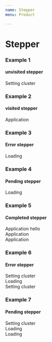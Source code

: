 ```yaml
---
name: Stepper
menu: Product

---
```


# Stepper
### Example 1
#### unvisited stepper
<Playground>

<div class="stepper">
  <div class="stepper-steps-wrapper">
<div class="stepper-step-unvisited">
  <div class="stepper-step_mark">
    <div class="d-flex">
      <div class="stepper-fixed">
       <div class="circle-active">
        <div class="circle" />
        </div>
        <div class="stepper-text">
          <span class="stepper-step_mark__name">
            Setting cluster
          </span>
        </div>
      </div>
      <span class="stepper-step_mark__line" />
    </div>
  </div>
  </div>
</div>
</div>

</Playground>

### Example 2
#### visited stepper
<Playground>

<div class="stepper">
  <div class="stepper-steps-wrapper">
<div class="stepper-step-visited">
  <div class="stepper-step_mark">
    <div class="d-flex">
      <div class="stepper-fixed">
            <div class="circle-active">
        <div class="circle" />
        </div>
        <div class="stepper-text">
          <span class="stepper-step_mark__name">
            Application
          </span>
        </div>
      </div>
      <span class="stepper-step_mark__line" />
    </div>
  </div>
  </div>
</div>
</div>
  
</Playground>


### Example 3
#### Error stepper
<Playground>

<div class="stepper">
  <div class="stepper-steps-wrapper">
<div class="stepper-step-error">
  <div class="stepper-step_mark">
    <div class="d-flex">
      <div class="stepper-fixed">
            <div class="circle-active">
        <div class="circle" />
        </div>
        <div class="stepper-text">
          <span class="stepper-step_mark__name">
            Loading
          </span>
        </div>
      </div>
      <span class="stepper-step_mark__line" />
    </div>
  </div>
  </div>
</div>
</div>

</Playground>


### Example 4
#### Pending stepper
<Playground>

<div class="stepper">
  <div class="stepper-steps-wrapper">
<div class="stepper-step-current">
  <div class="stepper-step_mark">
    <div class="d-flex">
      <div class="stepper-fixed">
            <div class="circle-active">
        <div class="circle" />
        </div>
        <div class="stepper-text">
          <span class="stepper-step_mark__name">
              Loading
          </span>
        </div>
      </div>
      <span class="stepper-step_mark__line" />
    </div>
  </div>
  </div>
</div>
</div>

</Playground>

### Example 5
#### Completed stepper
<Playground>

<div class="stepper">
  <div class="stepper-steps-wrapper">
    <div class="stepper-step-visited">
      <div class="stepper-step_mark">
        <div class="d-flex">
          <div class="stepper-fixed">
                <div class="circle-active">
        <div class="circle" />
        </div>
            <div class="stepper-text">
              <span class="stepper-step_mark__name">
                Application hello
              </span>
            </div>
          </div>
          <span class="stepper-step_mark__line" />
        </div>
      </div>
    </div>
  </div>
  <div class="stepper-steps-wrapper">
    <div class="stepper-step-visited">
      <div class="stepper-step_mark">
        <div class="d-flex">
          <div class="stepper-fixed">
                <div class="circle-active">
        <div class="circle" />
        </div>
            <div class="stepper-text">
              <span class="stepper-step_mark__name">
                Application
              </span>
            </div>
          </div>
          <span class="stepper-step_mark__line" />
        </div>
      </div>
    </div>
  </div>
    <div class="stepper-step-visited">
      <div class="stepper-step_mark">
        <div class="d-flex">
          <div class="stepper-fixed">
                <div class="circle-active">
        <div class="circle" />
        </div>
            <div class="stepper-text">
              <span class="stepper-step_mark__name">
                Application
              </span>
            </div>
          </div>
      </div>
    </div>
  </div>
</div>
      

  
</Playground>


### Example 6
#### Error stepper
<Playground>

<div class="stepper">
  <div class="stepper-steps-wrapper">
    <div class="stepper-step-error">
      <div class="stepper-step_mark">
        <div class="d-flex">
          <div class="stepper-fixed">
                <div class="circle-active">
        <div class="circle" />
        </div>
            <div class="stepper-text">
              <span class="stepper-step_mark__name">
                Setting cluster
              </span>
            </div>
          </div>
          <span class="stepper-step_mark__line" />
        </div>
      </div>
    </div>
  </div>
    <div class="stepper-steps-wrapper">
    <div class="stepper-step-unvisited">
      <div class="stepper-step_mark">
        <div class="d-flex">
          <div class="stepper-fixed">
                <div class="circle-active">
        <div class="circle" />
        </div>
            <div class="stepper-text">
              <span class="stepper-step_mark__name">
                  Loading
              </span>
            </div>
          </div>
          <span class="stepper-step_mark__line" />
        </div>
      </div>
    </div>
  </div>
    <div class="stepper-step-unvisited">
      <div class="stepper-step_mark">
        <div class="d-flex">
          <div class="stepper-fixed">
                <div class="circle-active">
        <div class="circle" />
        </div>
            <div class="stepper-text">
              <span class="stepper-step_mark__name">
                Setting cluster
              </span>
            </div>
          </div>
        </div>
      </div>
    </div>
</div>

</Playground>

### Example 7
#### Pending stepper
<Playground>

<div class="stepper">
  <div class="stepper-steps-wrapper">
    <div class="stepper-step-current">
      <div class="stepper-step_mark">
        <div class="d-flex">
          <div class="stepper-fixed">
                <div class="circle-active">
        <div class="circle" />
        </div>
            <div class="stepper-text">
              <span class="stepper-step_mark__name">
                Setting cluster
              </span>
            </div>
          </div>
          <span class="stepper-step_mark__line" />
        </div>
      </div>
    </div>
  </div>
    <div class="stepper-steps-wrapper">
    <div class="stepper-step-unvisited">
      <div class="stepper-step_mark">
        <div class="d-flex">
          <div class="stepper-fixed">
                <div class="circle-active">
        <div class="circle" />
        </div>
            <div class="stepper-text">
              <span class="stepper-step_mark__name">
                 Loading
              </span>
            </div>
          </div>
          <span class="stepper-step_mark__line" />
        </div>
      </div>
    </div>
  </div>
    <div class="stepper-step-unvisited">
      <div class="stepper-step_mark">
        <div class="d-flex">
          <div class="stepper-fixed">
                <div class="circle-active">
        <div class="circle" />
        </div>
            <div class="stepper-text">
              <span class="stepper-step_mark__name">
                 Loading
              </span>
            </div>
          </div>
        </div>
      </div>
    </div>
</div>

</Playground>




